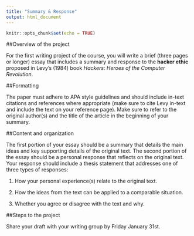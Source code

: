 ```yaml
---
title: "Summary & Response"
output: html_document
---
```


```r
knitr::opts_chunk$set(echo = TRUE)
```

##Overview of the project 

For the first writing project of the course, you will write a brief (three pages or longer) essay that includes a summary and response to the **hacker ethic** proposed in Levy's (1984) book *Hackers: Heroes of the Computer Revolution*.  

##Formatting

The paper must adhere to APA style guidelines and should include in-text citations and references where appropriate (make sure to cite Levy in-text and include the text on your reference page).  Make sure to refer to the original author(s) and the title of the article in the beginning of your summary. 

##Content and organization

The first portion of your essay should be a summary that details the main ideas and key supporting details of the original text. 
The second portion of the essay should be a personal response that reflects on the original text.  Your response should include a thesis statement that addresses one of three types of responses:

1.	How your personal experience(s) relate to the original text.

2.	How the ideas from the text can be applied to a comparable situation.

3.	Whether you agree or disagree with the text and why.  

##Steps to the project

Share your draft with your writing group by Friday January 31st.  
